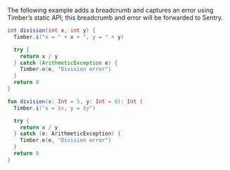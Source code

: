 The following example adds a breadcrumb and captures an error using Timber’s static API; this breadcrumb and error will be forwarded to Sentry.

```java
int division(int x, int y) {
  Timber.i("x = " + x + ", y = " + y)

  try {
    return x / y
  } catch (ArithmeticException e) {
    Timber.e(e, "Division error")
  }
  return 0
}
```

```kotlin
fun division(x: Int = 5, y: Int = 0): Int {
  Timber.i("x = $x, y = $y")

  try {
    return x / y
  } catch (e: ArithmeticException) {
    Timber.e(e, "Division error")
  }
  return 0
}
```
